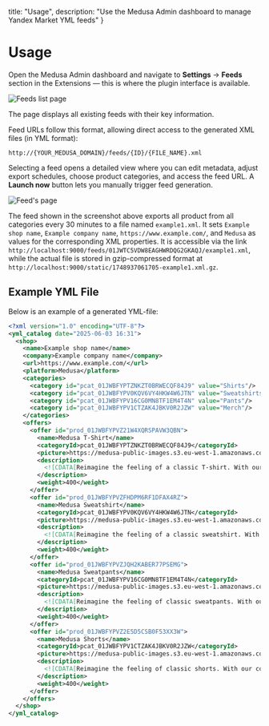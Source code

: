   title: "Usage",
  description: "Use the Medusa Admin dashboard to manage Yandex Market YML feeds"
}

# Usage

Open the Medusa Admin dashboard and navigate to **Settings** -> **Feeds** section in the Extensions — this is where the plugin interface is available.

![Feeds list page](https://github.com/user-attachments/assets/7998358a-a0ed-4f46-8927-0db3189aea31)

The page displays all existing feeds with their key information.

Feed URLs follow this format, allowing direct access to the generated XML files (in YML format):

```
http://{YOUR_MEDUSA_DOMAIN}/feeds/{ID}/{FILE_NAME}.xml
```

Selecting a feed opens a detailed view where you can edit metadata, adjust export schedules, choose product categories, and access the feed URL. A **Launch now** button lets you manually trigger feed generation.

![Feed's page](https://github.com/user-attachments/assets/551f896a-8e42-44a7-9a37-0de2f436c994)

The feed shown in the screenshot above exports all product from all categories every 30 minutes to a file named `example1.xml`. It sets `Example shop name`, `Example company name`, `https://www.example.com/`, and `Medusa` as values for the corresponding XML properties. It is accessible via the link `http://localhost:9000/feeds/01JWTC5VDW8EAGHWRDQG2GKAQJ/example1.xml`, while the actual file is stored in gzip-compressed format at `http://localhost:9000/static/1748937061705-example1.xml.gz`.

## Example YML File

Below is an example of a generated YML-file:

```xml
<?xml version="1.0" encoding="UTF-8"?>
<yml_catalog date="2025-06-03 16:31">
  <shop>
    <name>Example shop name</name>
    <company>Example company name</company>
    <url>https://www.example.com/</url>
    <platform>Medusa</platform>
    <categories>
      <category id="pcat_01JWBFYPTZNKZT0BRWECQF84J9" value="Shirts"/>
      <category id="pcat_01JWBFYPV0KQV6VY4HKW4W6JTN" value="Sweatshirts"/>
      <category id="pcat_01JWBFYPV16CG0MN8TF1EM4T4N" value="Pants"/>
      <category id="pcat_01JWBFYPV1CTZAK4JBKV0R2JZW" value="Merch"/>
    </categories>
    <offers>
      <offer id="prod_01JWBFYPVZ21W4XQRSPAVW3QBN">
        <name>Medusa T-Shirt</name>
        <categoryId>pcat_01JWBFYPTZNKZT0BRWECQF84J9</categoryId>
        <picture>https://medusa-public-images.s3.eu-west-1.amazonaws.com/tee-black-front.png</picture>
        <description>
          <![CDATA[Reimagine the feeling of a classic T-shirt. With our cotton T-shirts, everyday essentials no longer have to be ordinary.]]>
        </description>
        <weight>400</weight>
      </offer>
      <offer id="prod_01JWBFYPVZFHDPM6RF1DFAX4RZ">
        <name>Medusa Sweatshirt</name>
        <categoryId>pcat_01JWBFYPV0KQV6VY4HKW4W6JTN</categoryId>
        <picture>https://medusa-public-images.s3.eu-west-1.amazonaws.com/sweatshirt-vintage-front.png</picture>
        <description>
          <![CDATA[Reimagine the feeling of a classic sweatshirt. With our cotton sweatshirt, everyday essentials no longer have to be ordinary.]]>
        </description>
        <weight>400</weight>
      </offer>
      <offer id="prod_01JWBFYPVZJQH2KABER77PSEMG">
        <name>Medusa Sweatpants</name>
        <categoryId>pcat_01JWBFYPV16CG0MN8TF1EM4T4N</categoryId>
        <picture>https://medusa-public-images.s3.eu-west-1.amazonaws.com/sweatpants-gray-front.png</picture>
        <description>
          <![CDATA[Reimagine the feeling of classic sweatpants. With our cotton sweatpants, everyday essentials no longer have to be ordinary.]]>
        </description>
        <weight>400</weight>
      </offer>
      <offer id="prod_01JWBFYPVZ2E5D5CSB0F53XX3W">
        <name>Medusa Shorts</name>
        <categoryId>pcat_01JWBFYPV1CTZAK4JBKV0R2JZW</categoryId>
        <picture>https://medusa-public-images.s3.eu-west-1.amazonaws.com/shorts-vintage-front.png</picture>
        <description>
          <![CDATA[Reimagine the feeling of classic shorts. With our cotton shorts, everyday essentials no longer have to be ordinary.]]>
        </description>
        <weight>400</weight>
      </offer>
    </offers>
  </shop>
</yml_catalog>
```
